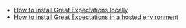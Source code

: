 <!--

---Import---
<Installation />

---Header---
## Installation
-->
- [How to install Great Expectations locally](/docs/oss/guides/setup/installation/local)
- [How to install Great Expectations in a hosted environment](/docs/oss/guides/setup/installation/hosted_environment)
